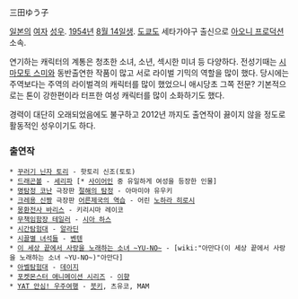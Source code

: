 三田ゆう子

[[일본]]의 [[여자]] [[성우]]. [[1954년]] [[8월 14일]]생. [[도쿄]]도 세타가야구 출신으로 [[아오니 프로덕션]] 소속.

연기하는 캐릭터의 계통은 청초한 소녀, 소년, 섹시한 미녀 등 다양하다. 전성기때는 [[시마모토 스미]]와 동반출연한 작품이 많고 서로 라이벌 기믹의 역할을 많이 했다. 당시에는 주역보다는 주역의 라이벌격의 캐릭터를 많이 했었으니 애시당초 그쪽 전문? 기본적으로는 톤이 강한편이라 터프한 여성 캐릭터를 많이 소화하기도 했다.

경력이 대단히 오래되었음에도 불구하고 2012년 까지도 출연작이 끓이지 않을 정도로 활동적인 성우이기도 하다.
 

=== 출연작 ===
 * [[꾸러기 닌자 토리]] - 핫토리 신조(토토)
 * [[드래곤볼]] - [[세리파]] [* [[사이어인]] 중 유일하게 여성을 등장한 인물]
 * [[명탐정 코난]] 극장판 [[절해의 탐정]] - 아마미야 유우키
 * [[크레용 신짱]] 극장판 [[어른제국의 역습]] - 어린 [[노하라 히로시]]
 * [[몽환전사 바리스]] - 키리시마 레이코
 * [[무책임함장 테일러]] - [[시아 하스]]
 * [[시간탐험대]] - [[알라딘]]
 * [[시끌별 녀석들]] - [[벤텐]]
 * [[이 세상 끝에서 사랑을 노래하는 소녀 ~YU-NO~]] - [wiki:"아만다(이 세상 끝에서 사랑을 노래하는 소녀 ~YU-NO~)"아만다]
 * [[아벨탐험대]] - [[데이지]]
 * [[포켓몬스터 애니메이션 시리즈]] - [[이향]]
 * [[YAT 안심! 우주여행]] - [[붓키]], 츠유코, MAM
